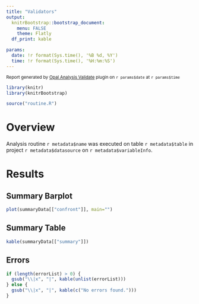 ```yaml
---
title: "Validators"
output:
  knitrBootstrap::bootstrap_document:
    menu: FALSE
    theme: Flatly
  df_print: kable

params:
  date: !r format(Sys.time(), '%B %d, %Y')
  time: !r format(Sys.time(), '%H:%m:%S')
---
```


<p class="text-muted">
  <small>
    Report generated by [Opal Analysis Validate](https://github.com/obiba/opal-analysis-validate) plugin on `r params$date` at `r params$time`
  </small>
</p>

```r
library(knitr)
library(knitrBootstrap)
```

``` r
source("routine.R")
```

# Overview

Analysis routine ``r metadata$name`` was executed on table ``r metadata$table`` in project ``r metadata$datasource`` on `r metadata$variableInfo`.

# Results

## Summary Barplot {data-icon="fa-signal"}

``` r
plot(summaryData[["confront"]], main="")
```

## Summary Table

``` r
kable(summaryData[["summary"]])
```

## Errors

``` r
if (length(errorList) > 0) {
  gsub("\\|x", "|", kable(unlist(errorList)))
} else {
  gsub("\\|x", "|", kable(c("No errors found.")))
}
```
